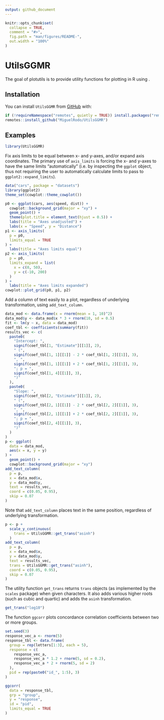 ```yaml
---
output: github_document
---
```


<!-- README.md is generated from README.Rmd. Please edit that file -->

```r
knitr::opts_chunk$set(
  collapse = TRUE,
  comment = "#>",
  fig.path = "man/figures/README-",
  out.width = "100%"
)
```

# UtilsGGMR

<!-- badges: start -->
<!-- badges: end -->

The goal of plotutils is to provide utility functions for plotting in R using \code{ggplot2}. 

## Installation

You can install `UtilsGGMR` from [GitHub](https://github.com/) with:

```r
if (!requireNamespace("remotes", quietly = TRUE)) install.packages("remotes")
remotes::install_github("MiguelRodo/UtilsGGMR")
```

## Examples

```r
library(UtilsGGMR)
```

Fix axis limits to be equal between x- and y-axes, and/or expand axis coordinates. The primary use of `axis_limits` is forcing the x- and y-axes to have the same limits "automatically" (i.e. by inspecting the `ggplot` object, thus not requiring the user to automatically calculate limits to pass to `ggplot2::expand_limits`). 

```r
data("cars", package = "datasets")
library(ggplot2)
theme_set(cowplot::theme_cowplot())

p0 <- ggplot(cars, aes(speed, dist)) +
  cowplot::background_grid(major = "xy") +
  geom_point() +
  theme(plot.title = element_text(hjust = 0.5)) +
  labs(title = "Axes unadjusted") +
  labs(x = "Speed", y = "Distance")
p1 <- axis_limits(
  p = p0,
  limits_equal = TRUE
) +
  labs(title = "Axes limits equal")
p2 <- axis_limits(
  p = p0,
  limits_expand = list(
    x = c(0, 50),
    y = c(-10, 200)
  )
) +
  labs(title = "Axes limits expanded")
cowplot::plot_grid(p0, p1, p2)
```

Add a column of text easily to a plot, regardless of underlying transformation, using `add_text_column`. 

```r
data_mod <- data.frame(x = rnorm(mean = 1, 10)^2)
data_mod$y <- data_mod$x * 3 + rnorm(10, sd = 0.5)
fit <- lm(y ~ x, data = data_mod)
coef_tbl <- coefficients(summary(fit))
results_vec <- c(
  paste0(
    "Intercept: ",
    signif(coef_tbl[1, "Estimate"][[1]], 2),
    " (",
    signif(coef_tbl[1, 1][[1]] - 2 * coef_tbl[1, 2][[1]], 3),
    ", ",
    signif(coef_tbl[1, 1][[1]] + 2 * coef_tbl[1, 2][[1]], 3),
    "; p = ",
    signif(coef_tbl[1, 4][[1]], 3),
    ")"
  ),
  paste0(
    "Slope: ",
    signif(coef_tbl[2, "Estimate"][[1]], 2),
    " (",
    signif(coef_tbl[2, 1][[1]] - 2 * coef_tbl[2, 2][[1]], 3),
    ", ",
    signif(coef_tbl[2, 1][[1]] + 2 * coef_tbl[2, 2][[1]], 3),
    "; p = ",
    signif(coef_tbl[2, 4][[1]], 3),
    ")"
  )
)
p <- ggplot(
  data = data_mod,
  aes(x = x, y = y)
) +
  geom_point() +
  cowplot::background_grid(major = "xy") 
add_text_column(
  p = p,
  x = data_mod$x,
  y = data_mod$y,
  text = results_vec,
  coord = c(0.05, 0.95),
  skip = 0.07
)
```

Note that `add_text_column` places text in the same position, regardless of underlying transformation. 

```r
p <- p +
  scale_y_continuous(
    trans = UtilsGGMR::get_trans("asinh")
  )
add_text_column(
  p = p,
  x = data_mod$x,
  y = data_mod$y,
  text = results_vec,
  trans = UtilsGGMR::get_trans("asinh"),
  coord = c(0.05, 0.95),
  skip = 0.07
)
```

The utility function `get_trans` returns `trans` objects (as implemented by the `scales` package) when given characters. It also adds various higher roots (such as cubic and quartic) and adds the `asinh` transformation. 
```r
get_trans("log10")
```

The function `ggcorr` plots concordance correlation coefficients between two or more groups.
```r
set.seed(3)
response_vec_a <- rnorm(5)
response_tbl <- data.frame(
  group = rep(letters[1:3], each = 5),
  response = c(
    response_vec_a,
    response_vec_a * 1.2 + rnorm(5, sd = 0.2),
    response_vec_a * 2 + rnorm(5, sd = 2)
  ),
  pid = rep(paste0("id_", 1:5), 3)
)

ggcorr(
  data = response_tbl,
  grp = "group",
  y = "response",
  id = "pid",
  limits_equal = TRUE
)
```